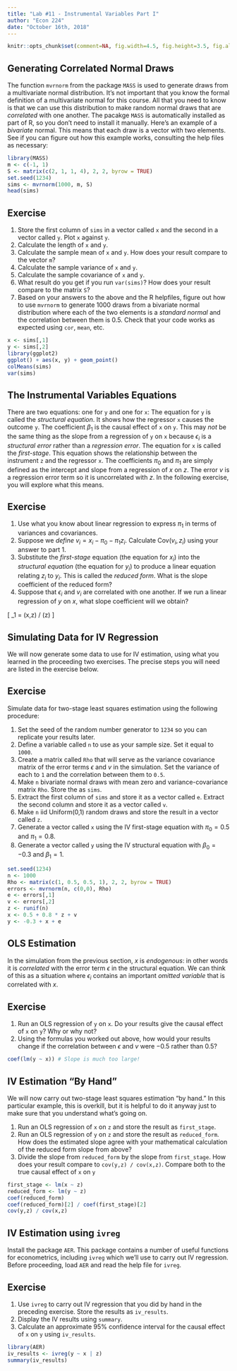 ```yaml
---
title: "Lab #11 - Instrumental Variables Part I"
author: "Econ 224"
date: "October 16th, 2018"
---
```


<!-- knitr global options -->
```r
knitr::opts_chunk$set(comment=NA, fig.width=4.5, fig.height=3.5, fig.align = 'center')
```

## Generating Correlated Normal Draws 
The function `mvrnorm` from the package `MASS` is used to generate draws from a multivariate normal distribution. 
It's not important that you know the formal definition of a multivariate normal for this course.
All that you need to know is that we can use this distribution to make random normal draws that are *correlated* with one another.
The pacakge `MASS` is automatically installed as part of R, so you don't need to install it manually.
Here's an example of a *bivariate* normal. 
This means that each draw is a vector with two elements.
See if you can figure out how this example works, consulting the help files as necessary:
```r
library(MASS)
m <- c(-1, 1)
S <- matrix(c(2, 1, 1, 4), 2, 2, byrow = TRUE)
set.seed(1234)
sims <- mvrnorm(1000, m, S)
head(sims)
```

## Exercise

1. Store the first column of `sims` in a vector called `x` and the second in a vector called `y`. Plot `x` against `y`. 
2. Calculate the length of `x` and `y`.
3. Calculate the sample mean of `x` and `y`. How does your result compare to the vector `m`?
4. Calculate the sample variance of `x` and `y`.
5. Calculate the sample covariance of `x` and `y`.
6. What result do you get if you run `var(sims)`? How does your result compare to the matrix `S`?
7. Based on your answers to the above and the R helpfiles, figure out how to use `mvrnorm` to generate 1000 draws from a bivariate normal distribution where each of the two elements is a *standard normal* and the correlation between them is 0.5. Check that your code works as expected using `cor`, `mean`, etc. 

<!-- ANS_START -->
```r
x <- sims[,1]
y <- sims[,2]
library(ggplot2)
ggplot() + aes(x, y) + geom_point()
colMeans(sims)
var(sims)
```
<!-- ANS_END -->

## The Instrumental Variables Equations 
There are two equations: one for `y` and one for `x`:
\begin{align*}
y_i &= \beta_0 + \beta_1 x_i + \epsilon_i\\
x_i &= \pi_0 + \pi_1 z_i + v_i
\end{align*}
The equation for `y` is called the *structural equation*.
It shows how the regressor `x` causes the outcome `y`.
The coefficient $\beta_1$ is the causal effect of `x` on `y`.
This may *not* be the same thing as the slope from a regression of `y` on `x` because $\epsilon_i$ is a *structural error* rather than a *regression error*.
The equation for `x` is called the *first-stage*.
This equation shows the relationship between the instrument `z` and the regressor `x`.
The coefficients $\pi_0$ and $\pi_1$ are simply defined as the intercept and slope from a regression of $x$ on $z$.
The error $v$ is a regression error term so it is uncorrelated with $z$.
In the following exercise, you will explore what this means.

## Exercise
1. Use what you know about linear regression to express $\pi_1$ in terms of variances and covariances.
2. Suppose we *define* $v_i = x_i - \pi_0 - \pi_1 z_i$. Calculate $\mbox{Cov}(v_i, z_i)$ using your answer to part 1. 
3. Substitute the *first-stage* equation (the equation for $x_i$) into the *structural equation* (the equation for $y_i$) to produce a linear equation relating $z_i$ to $y_i$. This is called the *reduced form*. What is the slope coefficient of the reduced form? 
4. Suppose that $\epsilon_i$ and $v_i$ are correlated with one another. If we run a linear regression of $y$ on $x$, what slope coefficient will we obtain?

<!-- ANS_START -->
\[
  \pi_1 = \mbox{Cov}(x,z) / \mbox{Var}(z)
\]
\begin{align*}
   \mbox{Cov}(v, z) &= \mbox{Cov}(x - \pi_0 - \pi_1 z, z)\\
   &= \mbox{Cov}(x,z) - \pi_1 \mbox{Cov}(z,z)\\
   &= \mbox{Cov}(x,z) - \frac{\mbox{Cov}(x,z)}{\mbox{Var}(z)} \mbox{Var}(z)\\
   &= 0
\end{align*}
\begin{align*}
  y &= \beta_0 + \beta_1 x + \epsilon \\
  &= \beta_0 + \beta_1 (\pi_0 + \pi_1 z + v) + \epsilon_i \\
  &= (\beta_0 + \beta_1 \pi_0) + \beta_1\pi_1 z + (\beta_1 v + \epsilon)
\end{align*}
\begin{align*}
 \beta_{OLS} &= \frac{\mbox{Cov}(y,x)}{\mbox{Var}(x)} = \frac{\mbox{Cov}(\beta_0 + \beta_1 x + \epsilon, x)}{\mbox{Var}(x)}\\
 &= \frac{\beta_1 \mbox{Cov}(x,x) + \mbox{Cov}(\epsilon,x)}{\mbox{Var}(x)} = \beta_1 + \frac{\mbox{Cov}(\epsilon, \pi_0 + \pi_1 z + v)}{\mbox{Var}(\pi_0 + \pi_1 z + v)}\\
 &= \beta_1 + \frac{\mbox{Cov}(\epsilon,v)}{\pi_1^2 \mbox{Var}(z) + \mbox{Var}(v)}
\end{align*}
<!-- ANS_END -->

## Simulating Data for IV Regression 
We will now generate some data to use for IV estimation, using what you learned in the proceeding two exercises.
The precise steps you will need are listed in the exercise below.

## Exercise
Simulate data for two-stage least squares estimation using the following procedure:

1. Set the seed of the random number generator to `1234` so you can replicate your results later.
2. Define a variable called `n` to use as your sample size. Set it equal to `1000`.
3. Create a matrix called `Rho` that will serve as the variance covariance matrix of the error terms $\epsilon$ and $v$ in the simulation. Set the variance of each to `1` and the correlation between them to `0.5`.
4. Make `n` bivariate normal draws with mean zero and variance-covariance matrix `Rho`.  Store the as `sims`. 
5. Extract the first column of `sims` and store it as a vector called `e`. Extract the second column and store it as a vector called `v`.
6. Make `n` iid Uniform(0,1) random draws and store the result in a vector called `z`.
7. Generate a vector called `x` using the IV first-stage equation with $\pi_0 = 0.5$ and $\pi_1 = 0.8$.
8. Generate a vector called `y` using the IV structural equation with $\beta_0 = -0.3$ and $\beta_1 = 1$.

<!-- ANS_START -->
```r
set.seed(1234)
n <- 1000
Rho <- matrix(c(1, 0.5, 0.5, 1), 2, 2, byrow = TRUE)
errors <- mvrnorm(n, c(0,0), Rho)
e <- errors[,1]
v <- errors[,2]
z <- runif(n)
x <- 0.5 + 0.8 * z + v
y <- -0.3 + x + e
```
<!-- ANS_END -->

## OLS Estimation
In the simulation from the previous section, $x$ is *endogenous*: in other words it is *correlated* with the error term $\epsilon$ in the structural equation.
We can think of this as a situation where $\epsilon_i$ contains an important *omitted variable* that is correlated with $x$.


## Exercise
1. Run an OLS regression of `y` on `x`. Do your results give the causal effect of `x` on `y`? Why or why not?
2. Using the formulas you worked out above, how would your results change if the correlation between $\epsilon$ and $v$ were $-0.5$ rather than $0.5$? 
<!-- ANS_START -->
```r
coef(lm(y ~ x)) # Slope is much too large!
```
<!-- ANS_END -->



## IV Estimation "By Hand"
We will now carry out two-stage least squares estimation "by hand." 
In this particular example, this is overkill, but it is helpful to do it anyway just to make sure that you understand what's going on.

1. Run an OLS regression of `x` on `z` and store the result as `first_stage`.
2. Run an OLS regression of `y` on `z` and store the result as `reduced_form`. How does the estimated slope agree with your mathematical calculation of the reduced form slope from above?
3. Divide the slope from `reduced_form` by the slope from `first_stage`. How does your result compare to `cov(y,z) / cov(x,z)`. Compare both to the true causal effect of `x` on `y` 

<!-- ANS_START -->
```r
first_stage <- lm(x ~ z)
reduced_form <- lm(y ~ z)
coef(reduced_form)
coef(reduced_form)[2] / coef(first_stage)[2]
cov(y,z) / cov(x,z)
```
<!-- ANS_END -->

## IV Estimation using `ivreg`
Install the package `AER`.
This package contains a number of useful functions for econometrics, including `ivreg` which we'll use to carry out IV regression.
Before proceeding, load `AER` and read the help file for `ivreg`.

## Exercise
1. Use `ivreg` to carry out IV regression that you did by hand in the preceding exercise. Store the results as `iv_results`.
2. Display the IV results using `summary`. 
3. Calculate an approximate 95\% confidence interval for the causal effect of `x` on `y` using `iv_results`.

<!-- ANS_START -->
```r
library(AER)
iv_results <- ivreg(y ~ x | z)
summary(iv_results)
```
<!-- ANS_END -->

